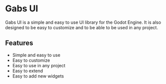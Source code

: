 
<Meta title="Docs/Home" />

# Gabs UI

Gabs UI is a simple and easy to use UI library for the Godot Engine.
It is also designed to be easy to customize and to be able to be used in any project.

## Features

* Simple and easy to use
* Easy to customize
* Easy to use in any project
* Easy to extend
* Easy to add new widgets

